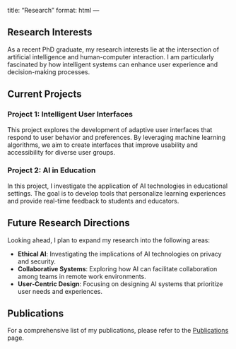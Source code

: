 title: "Research"
format: html
---

## Research Interests

As a recent PhD graduate, my research interests lie at the intersection of artificial intelligence and human-computer interaction. I am particularly fascinated by how intelligent systems can enhance user experience and decision-making processes.

## Current Projects

### Project 1: Intelligent User Interfaces
This project explores the development of adaptive user interfaces that respond to user behavior and preferences. By leveraging machine learning algorithms, we aim to create interfaces that improve usability and accessibility for diverse user groups.

### Project 2: AI in Education
In this project, I investigate the application of AI technologies in educational settings. The goal is to develop tools that personalize learning experiences and provide real-time feedback to students and educators.

## Future Research Directions

Looking ahead, I plan to expand my research into the following areas:

- **Ethical AI**: Investigating the implications of AI technologies on privacy and security.
- **Collaborative Systems**: Exploring how AI can facilitate collaboration among teams in remote work environments.
- **User-Centric Design**: Focusing on designing AI systems that prioritize user needs and experiences.

## Publications

For a comprehensive list of my publications, please refer to the [Publications](publications.qmd) page.
